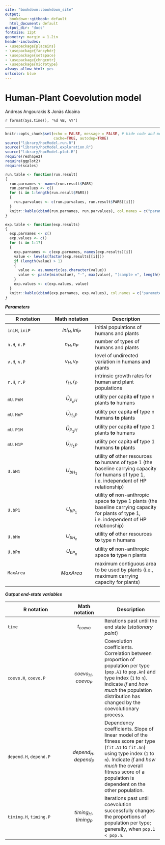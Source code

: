 ```yaml
---
site: "bookdown::bookdown_site"
output:
  bookdown::gitbook: default
  html_document: default
output_dir: "docs"
fontsize: 12pt
geometry: margin = 1.2in
header-includes:
- \usepackage{placeins}
- \usepackage{fancyhdr}
- \usepackage{setspace}
- \usepackage{chngcntr}
- \usepackage{microtype}
always_allow_html: yes
urlcolor: blue
---
```


# Human-Plant Coevolution model {-}

Andreas Angourakis & Jonàs Alcaina

`r format(Sys.time(), '%d %B, %Y')`

---

```r
knitr::opts_chunk$set(echo = FALSE, message = FALSE, # hide code and messages
                      cache=TRUE, autodep=TRUE) 
source("library/hpcModel.run.R")
source("library/hpcModel.exploration.R")
source("library/hpcModel.plot.R")
require(reshape2)
require(ggplot2)
require(scales)

run.table <- function(run.result)
{
  run.parnames <- names(run.result$PARS)
  run.parvalues <- c()
  for (i in 1:length(run.result$PARS))
  {
    run.parvalues <- c(run.parvalues, run.result$PARS[[i]])
  }
  knitr::kable(cbind(run.parnames, run.parvalues), col.names = c("parameter", "value"))
}

exp.table <- function(exp.results)
{
  exp.parnames <- c()
  exp.values <- c()
  for (i in 1:17)
  {
    exp.parnames <- c(exp.parnames, names(exp.results)[i])
    value <- levels(factor(exp.results[[i]]))
    if (length(value) > 1) 
    {
      value <- as.numeric(as.character(value))
      value <- paste(min(value), "-", max(value), "(sample =", length(value), ")")
    }
    exp.values <- c(exp.values, value)
  }
  knitr::kable(cbind(exp.parnames, exp.values), col.names = c("parameter", "values"))
}
```

**_Parameters_**

 R notation     | Math notation | Description
 -------------- | ------------- | ---------------------
 `iniH`, `iniP` | $$ini_{H},\,ini_{P}$$ | initial populations of humans and plants
 `n.H`, `n.P`   | $$n_{H},\,n_{P}$$ | number of types of humans and plants
 `v.H`, `v.P`   | $$v_{H},\,v_{P}$$ | level of undirected variation in humans and plants
 `r.H`, `r.P`   | $$r_{H},\,r_{P}$$ | intrinsic growth rates for human and plant populations
 `mU.PnH`       | $$\bar{U}_{P_{n}H}$$ | utility per capita **of** type n plants **to** humans 
 `mU.HnP`       | $$\bar{U}_{H_{n}P}$$ | utility per capita **of** type n humans **to** plants
 `mU.P1H`       | $$\bar{U}_{P_{1}H}$$ | utility per capita **of** type 1 plants **to** humans
 `mU.H1P`       | $$\bar{U}_{H_{1}P}$$ | utility per capita **of** type 1 humans **to** plants
 `U.bH1`       | $$U_{bH_{1}}$$ | utility **of** other resources **to** humans of type 1 (the baseline carrying capacity for humans of type 1, i.e. independent of HP relationship)
 `U.bP1`       | $$U_{bP_{1}}$$ | utility **of** non-anthropic space **to** type 1 plants (the baseline carrying capacity for plants of type 1, i.e. independent of HP relationship)
 `U.bHn`       | $$U_{bH_{n}}$$ | utility **of** other resources **to** type n humans
 `U.bPn`       | $$U_{bP_{n}}$$ | utility **of** non-anthropic space **to** type n plants
 `MaxArea`      | $$MaxArea$$ | maximum contiguous area to be used by plants (i.e., maximum carrying capacity for plants)

**_Output end-state variables_**

 R notation             | Math notation | Description                                               
 ---------------------- | ------------- | ---------------------
 `time`                 | $$t_{coevo}$$ | Iterations past until the end state (*stationary point*)
 `coevo.H`, `coevo.P`   | $$coevo_{H},\,coevo_{P}$$ | Coevolution coefficients. Correlation between proportion of population per type (`pop.A1` to `pop.An`) and type index (`1` to `n`). Indicate *if* and *how much* the population distribution has changed by the coevolutionary process.
 `depend.H`, `depend.P` | $$depend_{H},\,depend_{P}$$ | Dependency coefficients. Slope of linear model of the fitness score per type (`fit.A1` to `fit.An`) using type index (`1` to `n`). Indicate *if* and *how much* the overall fitness score of a population is dependent on the other population.
 `timing.H`, `timing.P` | $$timing_{H},\,timing_{P}$$ | Iterations past until coevolution successfully changes the proportions of population per type; generally, when `pop.1 < pop.n`.
